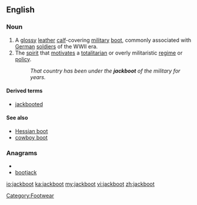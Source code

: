 ==English==
{{wikipedia}}
===Noun===
{{en-noun}}
#A [[glossy]] [[leather]] [[calf]]-covering [[military]] [[boot]], commonly associated with [[German]] [[soldier]]s of the WWII era.
#The [[spirit]] that [[motivate]]s a [[totalitarian]] or overly militaristic [[regime]] or [[policy]].
#:''That country has been under the '''jackboot''' of the military for years.''

====Derived terms====
*[[jackbooted]]

====See also====
*[[Hessian boot]]
*[[cowboy boot]]

===Anagrams===
* {{alphagram|abcjkoot}}
* [[bootjack#English|bootjack]]

[[Category:Footwear]]

[[io:jackboot]]
[[ka:jackboot]]
[[my:jackboot]]
[[vi:jackboot]]
[[zh:jackboot]]